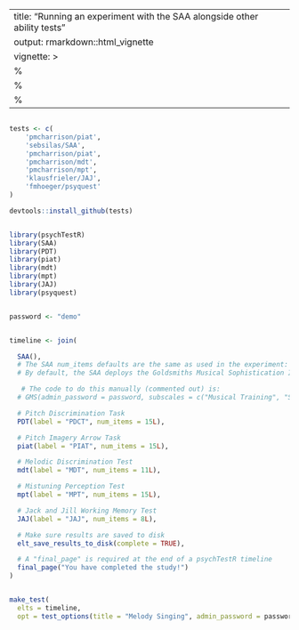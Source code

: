 
---
title: "Running an experiment with the SAA alongside other ability tests"
output: rmarkdown::html_vignette
vignette: >
  %\VignetteIndexEntry{"Running an experiment with the SAA alongside other ability tests"}
  %\VignetteEngine{knitr::rmarkdown}
  %\VignetteEncoding{UTF-8}
---

```r

tests <- c(
    'pmcharrison/piat',
    'sebsilas/SAA',
    'pmcharrison/piat',
    'pmcharrison/mdt',
    'pmcharrison/mpt',
    'klausfrieler/JAJ',
    'fmhoeger/psyquest'
)

devtools::install_github(tests)


library(psychTestR)
library(SAA)
library(PDT)
library(piat)
library(mdt)
library(mpt)
library(JAJ)
library(psyquest)


password <- "demo"


timeline <- join(

  SAA(),
  # The SAA num_items defaults are the same as used in the experiment: 6 long notes, 10 arrhythmic and 10 rhythmic melodies
  # By default, the SAA deploys the Goldsmiths Musical Sophistication Index Musical Training and Singing Abilities subscales

   # The code to do this manually (commented out) is:
  # GMS(admin_password = password, subscales = c("Musical Training", "Singing Abilities")),

  # Pitch Discrimination Task
  PDT(label = "PDCT", num_items = 15L),

  # Pitch Imagery Arrow Task
  piat(label = "PIAT", num_items = 15L),

  # Melodic Discrimination Test
  mdt(label = "MDT", num_items = 11L),

  # Mistuning Perception Test
  mpt(label = "MPT", num_items = 15L),

  # Jack and Jill Working Memory Test
  JAJ(label = "JAJ", num_items = 8L),

  # Make sure results are saved to disk
  elt_save_results_to_disk(complete = TRUE),

  # A "final_page" is required at the end of a psychTestR timeline
  final_page("You have completed the study!")
)


make_test(
  elts = timeline,
  opt = test_options(title = "Melody Singing", admin_password = password))

```

